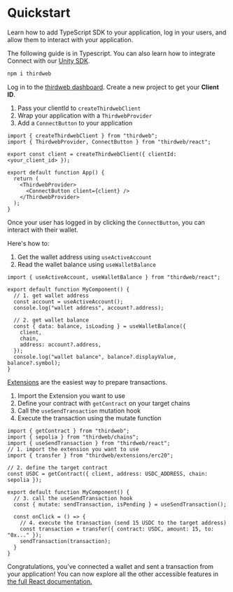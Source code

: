 
# Quickstart

Learn how to add TypeScript SDK to your application, log in your users, and allow them to interact with your application.

The following guide is in Typescript. You can also learn how to integrate Connect with our [Unity SDK](https://portal.thirdweb.com/unity).

<Steps>
<Step title="Install the TypeScript SDK">

```bash
npm i thirdweb
```

</Step>

<Step title="Get Your Client ID">

Log in to the [thirdweb dashboard](https://thirdweb.com/team). Create a new project to get your **Client ID**.

</Step>

<Step title="Set up the Client, Provider and ConnectButton">

1. Pass your clientId to `createThirdwebClient`
2. Wrap your application with a `ThirdwebProvider`
3. Add a `ConnectButton` to your application

```tsx
import { createThirdwebClient } from "thirdweb";
import { ThirdwebProvider, ConnectButton } from "thirdweb/react";

export const client = createThirdwebClient({ clientId: <your_client_id> });

export default function App() {
  return (
    <ThirdwebProvider>
      <ConnectButton client={client} />
    </ThirdwebProvider>
  );
}
```

</Step>

<Step title="Interact With A Wallet">

Once your user has logged in by clicking the `ConnectButton`, you can interact with their wallet.

Here's how to:
1. Get the wallet address using `useActiveAccount`
2. Read the wallet balance using `useWalletBalance`

```tsx
import { useActiveAccount, useWalletBalance } from "thirdweb/react";

export default function MyComponent() {
  // 1. get wallet address
  const account = useActiveAccount();
  console.log("wallet address", account?.address);

  // 2. get wallet balance
  const { data: balance, isLoading } = useWalletBalance({
    client,
    chain,
    address: account?.address,
  });
  console.log("wallet balance", balance?.displayValue, balance?.symbol);
}
```

</Step>

<Step title="Send a Transaction">

[Extensions](/typescript/v5/extensions/use) are the easiest way to prepare transactions.

1. Import the Extension you want to use
2. Define your contract with `getContract` on your target chains
3. Call the `useSendTransaction` mutation hook
4. Execute the transaction using the mutate function

```tsx
import { getContract } from "thirdweb";
import { sepolia } from "thirdweb/chains";
import { useSendTransaction } from "thirdweb/react";
// 1. import the extension you want to use
import { transfer } from "thirdweb/extensions/erc20";

// 2. define the target contract
const USDC = getContract({ client, address: USDC_ADDRESS, chain: sepolia });

export default function MyComponent() {
  // 3. call the useSendTransaction hook
  const { mutate: sendTransaction, isPending } = useSendTransaction();

  const onClick = () => {
    // 4. execute the transaction (send 15 USDC to the target address)
    const transaction = transfer({ contract: USDC, amount: 15, to: "0x..." });
    sendTransaction(transaction);
  }
}
```

</Step>



<Step title="You're Ready to build">

Congratulations, you've connected a wallet and sent a transaction from your application! You can now explore all the other accessible features in [the full React documentation.](/react/v5)

</Step>
</Steps>


